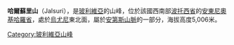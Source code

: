 {{Coord|20|13|31|S|66|38|57|W|display=title}}

'''哈爾蘇里山'''（Jalsuri），是[[玻利維亞|玻利維亞]]的山峰，位於該國西南部[[波托西省|波托西省]]的[[安東尼奧基哈羅省|安東尼奧基哈羅省]]，處於[[烏尤尼|烏尤尼]]東北面，屬於[[安第斯山脈|安第斯山脈]]的一部分，海拔高度5,006米。

{{Bolivia-geo-stub}}
[[Category:玻利維亞山峰|Category:玻利維亞山峰]]
